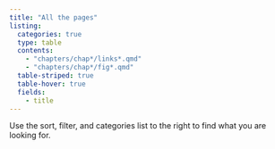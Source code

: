 ```yaml
---
title: "All the pages"
listing:
  categories: true
  type: table
  contents: 
    - "chapters/chap*/links*.qmd"
    - "chapters/chap*/fig*.qmd"
  table-striped: true
  table-hover: true
  fields: 
    - title
---
```


Use the sort, filter, and categories list to the right to find what you are looking for.
